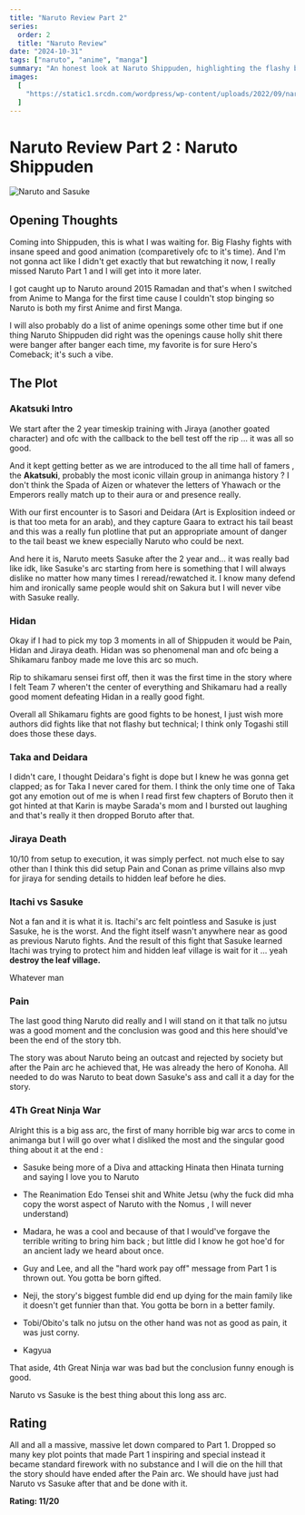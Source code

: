 ```yaml
---
title: "Naruto Review Part 2"
series:
  order: 2
  title: "Naruto Review"
date: "2024-10-31"
tags: ["naruto", "anime", "manga"]
summary: "An honest look at Naruto Shippuden, highlighting the flashy battles, complex villains, and pivotal moments like Jiraiya's sacrifice and Pain's assault. Though Shippuden amplifies action, it struggles with story cohesion post-Pain Arc, leaving mixed emotions as Naruto and Sasuke's rivalry reaches a legendary close."
images:
  [
    "https://static1.srcdn.com/wordpress/wp-content/uploads/2022/09/naruto-and-sasuke-in-naruto-Cropped.jpg",
  ]
---
```


# Naruto Review Part 2 : Naruto Shippuden

<img
  src="https://static1.srcdn.com/wordpress/wp-content/uploads/2022/09/naruto-and-sasuke-in-naruto-Cropped.jpg"
  alt="Naruto and Sasuke"
  className="h-full w-full object-cover"
/>

## Opening Thoughts

Coming into Shippuden, this is what I was waiting for. Big Flashy fights with insane speed and good animation (comparetively ofc to it's time). And I'm not gonna act like I didn't get exactly that but rewatching it now, I really missed Naruto Part 1 and I will get into it more later.

I got caught up to Naruto around 2015 Ramadan and that's when I switched from Anime to Manga for the first time cause I couldn't stop binging so Naruto is both my first Anime and first Manga.

I will also probably do a list of anime openings some other time but if one thing Naruto Shippuden did right was the openings cause holly shit there were banger after banger each time, my favorite is for sure Hero's Comeback; it's such a vibe.

## The Plot

### Akatsuki Intro

We start after the 2 year timeskip training with Jiraya (another goated character) and ofc with the callback to the bell test off the rip ... it was all so good.

And it kept getting better as we are introduced to the all time hall of famers , the **Akatsuki**, probably the most iconic villain group in animanga history ? I don't think the Spada of Aizen or whatever the letters of Yhawach or the Emperors really match up to their aura or and presence really.

With our first encounter is to Sasori and Deidara (Art is Explosition indeed or is that too meta for an arab), and they capture Gaara to extract his tail beast and this was a really fun plotline that put an appropriate amount of danger to the tail beast we knew especially Naruto who could be next.

And here it is, Naruto meets Sasuke after the 2 year and... it was really bad like idk, like Sasuke's arc starting from here is something that I will always dislike no matter how many times I reread/rewatched it. I know many defend him and ironically same people would shit on Sakura but I will never vibe with Sasuke really.

### Hidan

Okay if I had to pick my top 3 moments in all of Shippuden it would be Pain, Hidan and Jiraya death. Hidan was so phenomenal man and ofc being a Shikamaru fanboy made me love this arc so much.

Rip to shikamaru sensei first off, then it was the first time in the story where I felt Team 7 wheren't the center of everything and Shikamaru had a really good moment defeating Hidan in a really good fight.

Overall all Shikamaru fights are good fights to be honest, I just wish more authors did fights like that not flashy but technical; I think only Togashi still does those these days.

### Taka and Deidara

I didn't care, I thought Deidara's fight is dope but I knew he was gonna get clapped; as for Taka I never cared for them. I think the only time one of Taka got any emotion out of me is when I read first few chapters of Boruto then it got hinted at that Karin is maybe Sarada's mom and I bursted out laughing and that's really it then dropped Boruto after that.

### Jiraya Death

10/10 from setup to execution, it was simply perfect. not much else to say other than I think this did setup Pain and Conan as prime villains also mvp for jiraya for sending details to hidden leaf before he dies.

### Itachi vs Sasuke

Not a fan and it is what it is. Itachi's arc felt pointless and Sasuke is just Sasuke, he is the worst. And the fight itself wasn't anywhere near as good as previous Naruto fights. And the result of this fight that Sasuke learned Itachi was trying to protect him and hidden leaf village is wait for it ... yeah **destroy the leaf village.**

Whatever man

### Pain

The last good thing Naruto did really and I will stand on it that talk no jutsu was a good moment and the conclusion was good and this here should've been the end of the story tbh.

The story was about Naruto being an outcast and rejected by society but after the Pain arc he achieved that, He was already the hero of Konoha. All needed to do was Naruto to beat down Sasuke's ass and call it a day for the story.

### 4Th Great Ninja War

Alright this is a big ass arc, the first of many horrible big war arcs to come in animanga but I will go over what I disliked the most and the singular good thing about it at the end :

- Sasuke being more of a Diva and attacking Hinata then Hinata turning and saying I love you to Naruto

- The Reanimation Edo Tensei shit and White Jetsu (why the fuck did mha copy the worst aspect of Naruto with the Nomus , I will never understand)

- Madara, he was a cool and because of that I would've forgave the terrible writing to bring him back ; but little did I know he got hoe'd for an ancient lady we heard about once.

- Guy and Lee, and all the "hard work pay off" message from Part 1 is thrown out. You gotta be born gifted.

- Neji, the story's biggest fumble did end up dying for the main family like it doesn't get funnier than that. You gotta be born in a better family.

- Tobi/Obito's talk no jutsu on the other hand was not as good as pain, it was just corny.

- Kagyua

That aside, 4th Great Ninja war was bad but the conclusion funny enough is good.

Naruto vs Sasuke is the best thing about this long ass arc.

## Rating

All and all a massive, massive let down compared to Part 1. Dropped so many key plot points that made Part 1 inspiring and special instead it became standard firework with no substance and I will die on the hill that the story should have ended after the Pain arc. We should have just had Naruto vs Sasuke after that and be done with it.

**Rating: 11/20**
